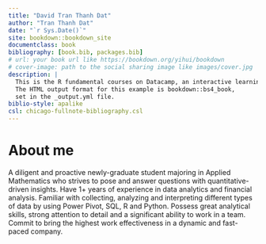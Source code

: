 ```yaml
--- 
title: "David Tran Thanh Dat"
author: "Tran Thanh Dat"
date: "`r Sys.Date()`"
site: bookdown::bookdown_site
documentclass: book
bibliography: [book.bib, packages.bib]
# url: your book url like https://bookdown.org/yihui/bookdown
# cover-image: path to the social sharing image like images/cover.jpg
description: |
  This is the R fundamental courses on Datacamp, an interactive learning platform.
  The HTML output format for this example is bookdown::bs4_book,
  set in the _output.yml file.
biblio-style: apalike
csl: chicago-fullnote-bibliography.csl
---
```


# About me {.unnumbered}

A diligent and proactive newly-graduate
student majoring in Applied
Mathematics who strives to pose and
answer questions with quantitative-driven insights. Have 1+ years of
experience in data analytics and
financial analysis. Familiar with
collecting, analyzing and interpreting
different types of data by using Power
Pivot, SQL, R and Python. Possess
great analytical skills, strong attention
to detail and a significant ability to
work in a team. Commit to bring the
highest work effectiveness in a
dynamic and fast-paced company.